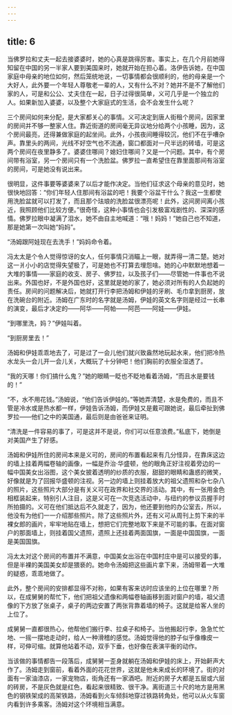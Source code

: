 ```yaml
---
---
---
```

title: 6
---



当佛罗拉和丈夫一起去接婆婆时，她的心真是跳得厉害。事实上，在几个月前她得知留在中国的另一半家人要到美国来时，她就开始在担心着。洛伊告诉她，在中国家庭中母亲的地位如何，然后笼统地说，一切事情都会很顺利的，他的母亲是一个大好人，此外要一个年轻人尊敬老一辈的人，又有什么不对？她并不是不了解他们家的人，可是和公公、丈夫住在一起，日子过得很简单，义可几乎是一个独立的人。如果新加入婆婆，以及整个大家庭式的生活，会不会发生什么呢？

三个房间如何来分配，是大家都关心的事情。义可决定到唐人街租个房间，因家里的房间并不够一整家人住。靠近街道的房间毫无异议地分给两个小孩睡，因为，这个房间最亮，还得兼做家庭的起坐间。此外，小孩夜间睡得较沉，他们不在乎嘈杂声。靠里头的两间，光线不好空气也不流通，窗口都面对一尺半远的砖墙，可是这两个房间在夜里静多了。婆婆住哪间？媳妇住哪间？又是一个问题。其中，有个房间带有浴室，另一个房间只有一个洗脸盆。佛罗拉一直希望住在靠里面那间有浴室的房间，可是她没有说出来。

很明显，这件事要等婆婆来了以后才能作决定。当他们征求这个母亲的意见时，她很快地回答：“你们年轻人住那间有浴盆的吧！我要个浴盆干什么？我这一生都使用洗脸盆就可以打发了，而且那个珐琅的洗脸盆很漂亮呢！此外，这间房间离小孩近，我照顾他们比较方便。”很奇怪，这种小事情也会引发极富戏剧性的、深深的感情。佛罗拉眼中凝满了泪水，她不由自主地喊道：“哦！妈妈！”她自己也不知道，那是她第一次叫她“妈妈”。

“汤姆跟阿娃现在去洗手！”妈妈命令着。

冯太太是个令人觉得惊讶的女人，任何事情只消瞄上一眼，就弄得一清二楚。她对这一爿小小的店觉得失望极了，可是她也不打算去埋怨啥。她的心中默默地想着一大堆的事情——家庭的收支、房子、佛罗拉，以及孩子们——尽管她一件事也不说出来。外国也好，不是外国也好，这里就是她的家了，她必须对所有的人负起她的责任。房间的问题解决后，她就打开行李把汤姆和伊娃的牙刷、毛巾拿到厨房，放在洗碗台的附近。汤姆在广东时的名字就是汤姆，伊娃的英文名字则是经过一长串的演变，最后才决定的——阿华——阿帕——阿芭——阿娃——伊娃。

“到哪里洗，妈？”伊娃叫着。

“到厨房里去！”

汤姆和伊娃乖乖地去了，可是过了一会儿他们就兴致盎然地玩起水来，他们把冷热水龙头一会儿开一会儿关，大概玩了十分钟吧！他们胸前的衣服全湿透了。

“我的天哪！你们搞什么鬼？”她的眼睛一眨也不眨地看着汤姆，“而且水是要钱的！”

“不，水不用花钱。”汤姆说，“他们告诉伊娃的。”等她弄清楚，水是免费的，而且不管是冷水或是热水都一样，伊娃告诉汤姆，而伊娃又是戴可跟她说，最后牵扯到佛罗拉——他们之中的美国通，最后则是由爸爸来证明。

“清洗是一件容易的事了，可是这并不是说，你们可以任意浪费。”私底下，她倒是对美国产生了好感。

汤姆和伊娃所住的房间本来是义可的，房间的布置看起来有几分怪异，在靠床这边的墙上挂着两幅卷轴的画像，一幅是乔治·华盛顿，他的眼角正好注视着旁边的一幅中国美女出浴图，这个美女披着透明的纱质的衣服，甜甜的眼睛和蛊惑的微笑，好像就是为了回报华盛顿的注视。另一边的墙上则挂着放大的祖父遗照和杂七杂八的照片，这些照片大部分是有关义可在政界和社交界的活动。其中，有一张用金色相框装起来，特别引人注目，这是义可在一次竞选活动中，与纽约的参议员握手时所拍摄的。义可在他们抵达后不久就走了，因为，他还要到他的办公室去，所以，他没有为他们一一介绍那些照片。除了这些照片外，还有义可从周刊上剪下来的半裸女郎的画片，牢牢地贴在墙上，想把它们完整地取下来是不可能的事。在面对窗户的那面墙上，则挂着国父遗照，遗照上还挂着两面国旗，一面是中国国旗，一面是美国国旗。

冯太太对这个房间的布置并不满意，中国美女出浴在中国村庄中是可以接受的事，但是半裸的美国美女却是猥亵的。她命令汤姆把这些画片拿下来，汤姆带着一大堆的疑惑，乖乖地做了。

此外，整个房间的安排都显得不对称，如果有客来访时应该坐的上位在哪里？所以，在成舅舅的帮忙下，他们把祖父遗像和两幅卷轴画移到面对窗户的墙，祖父遗像的下方放了张桌子，桌子的两边安置了两张背靠着墙的椅子。这就是给客人坐的上位了。

成舅舅一直都很热心，他帮他们搬行李、拉桌子和椅子。当他搬起行李，急急忙忙地、一摇一摆地走动时，给人一种滑稽的感觉。汤姆觉得他的脖子似乎像橡皮一样，可伸可缩。就算他站着不动，双手下垂，也好像在表演平衡的动作。

当该做的事情都告一段落后，成舅舅一歪身就躺在汤姆和伊娃的床上，开始鼾声大作了。汤姆走到窗前，看着外面的花花世界，这就是他未来成长的环境了。街的对面有一家油漆店，一家宠物店，街角还有一家酒吧。附近的房子大都是五层或六层的砖房，不是灰色就是红色，看起来很精致、很干净。离街道三十尺的地方是用黑色的钢铁架成的高架铁路，汤姆看到火车倾斜地穿过铁路转角处，他可以从火车窗内看到许多乘客。汤姆对这个环境相当满意。